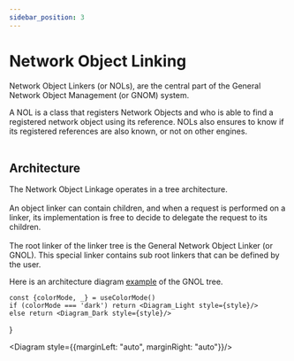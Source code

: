 ```yaml
---
sidebar_position: 3
---
```



# Network Object Linking

<orange>Network Object Linkers</orange> (<orange>or NOLs</orange>), are the central part of the <orange>General Network
    Object Management</orange> (or <orange>GNOM</orange>) system.

A <orange>NOL</orange> is a class that <orange>registers</orange> Network Objects and who is able to find a registered network object using
its <orange>reference</orange>.
NOLs also <orange>ensures</orange> to know if its registered references are also known, or not on other engines.<br></br>

## Architecture

The <orange>Network Object Linkage</orange> operates in a <orange>tree architecture</orange>.<br></br>
An object linker can contain <orange>children</orange>, and when a request is performed on a linker, its implementation is free to decide to delegate the
request to its children.<br></br>
The <orange>root linker</orange> of the <orange>linker tree</orange> is the <orange> General Network Object Linker</orange> (<orange>or GNOL</orange>).
This special linker contains sub root linkers that can be defined by the user.

Here is an architecture diagram <u>example</u> of the GNOL tree.

    const {colorMode, _} = useColorMode()
    if (colorMode === 'dark') return <Diagram_Light style={style}/>
    else return <Diagram_Dark style={style}/>
}

<Diagram style={{marginLeft: "auto", marginRight: "auto"}}/>




